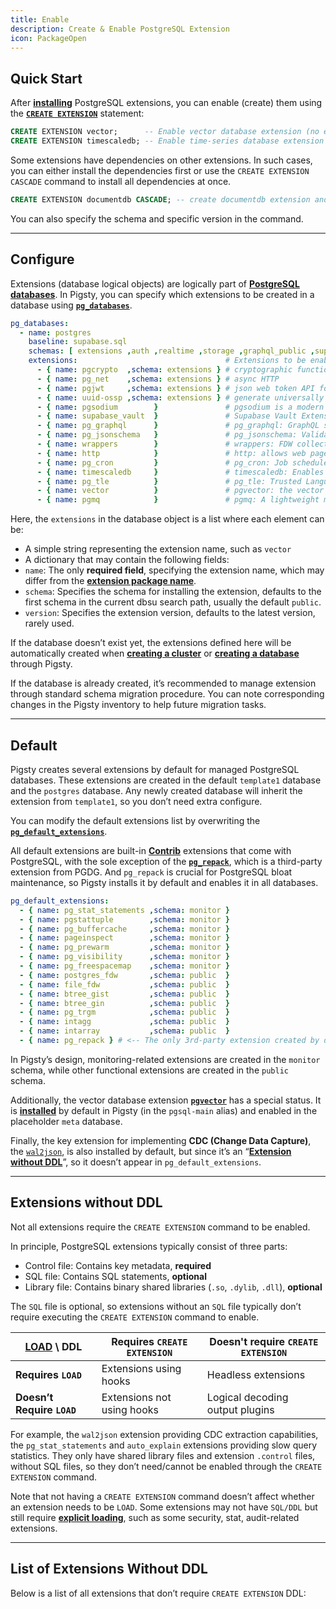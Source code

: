 ```yaml
---
title: Enable
description: Create & Enable PostgreSQL Extension
icon: PackageOpen
---
```



## Quick Start

After [**installing**](/docs/pgsql/ext/install/) PostgreSQL extensions, you can enable (create) them using the [**`CREATE EXTENSION`**](https://www.postgresql.org/docs/current/sql-createextension.html) statement:

```sql
CREATE EXTENSION vector;      -- Enable vector database extension (no explicit loading required)
CREATE EXTENSION timescaledb; -- Enable time-series database extension (explicit loading required)
```

Some extensions have dependencies on other extensions. In such cases, you can either install the dependencies first or use the `CREATE EXTENSION CASCADE` command to install all dependencies at once.

```sql
CREATE EXTENSION documentdb CASCADE; -- create documentdb extension and all its dependencies
```

You can also specify the schema and specific version in the command.


------

## Configure

Extensions (database logical objects) are logically part of [**PostgreSQL databases**](/docs/pgsql/db/). In Pigsty, you can specify which extensions to be created in a database using [**`pg_databases`**](/docs/pgsql/param#pg_databases).

```yaml
pg_databases:
  - name: postgres
    baseline: supabase.sql
    schemas: [ extensions ,auth ,realtime ,storage ,graphql_public ,supabase_functions ,_analytics ,_realtime ]
    extensions:                                 # Extensions to be enabled in the postgres database
      - { name: pgcrypto  ,schema: extensions } # cryptographic functions
      - { name: pg_net    ,schema: extensions } # async HTTP
      - { name: pgjwt     ,schema: extensions } # json web token API for postgres
      - { name: uuid-ossp ,schema: extensions } # generate universally unique identifiers (UUIDs)
      - { name: pgsodium        }               # pgsodium is a modern cryptography library for Postgres.
      - { name: supabase_vault  }               # Supabase Vault Extension
      - { name: pg_graphql      }               # pg_graphql: GraphQL support
      - { name: pg_jsonschema   }               # pg_jsonschema: Validate json schema
      - { name: wrappers        }               # wrappers: FDW collections
      - { name: http            }               # http: allows web page retrieval inside the database.
      - { name: pg_cron         }               # pg_cron: Job scheduler for PostgreSQL
      - { name: timescaledb     }               # timescaledb: Enables scalable inserts and complex queries for time-series data
      - { name: pg_tle          }               # pg_tle: Trusted Language Extensions for PostgreSQL
      - { name: vector          }               # pgvector: the vector similarity search
      - { name: pgmq            }               # pgmq: A lightweight message queue like AWS SQS and RSMQ
```

Here, the `extensions` in the database object is a list where each element can be:

- A simple string representing the extension name, such as `vector`
- A dictionary that may contain the following fields:
- `name`: The only **required field**, specifying the extension name, which may differ from the [**extension package name**](/docs/pgsql/ext/pkg).
- `schema`: Specifies the schema for installing the extension, defaults to the first schema in the current dbsu search path, usually the default `public`.
- `version`: Specifies the extension version, defaults to the latest version, rarely used.

If the database doesn’t exist yet, the extensions defined here will be automatically created when [**creating a cluster**](/docs/pgsql/admin#create-cluster) or [**creating a database**](/docs/pgsql/admin#create-database) through Pigsty.

If the database is already created, it’s recommended to manage extension through standard schema migration procedure. You can note corresponding changes in the Pigsty inventory to help future migration tasks.



------

## Default

Pigsty creates several extensions by default for managed PostgreSQL databases. These extensions are created in the default `template1` database and the `postgres` database.
Any newly created database will inherit the extension from `template1`, so you don’t need extra configure.

You can modify the default extensions list by overwriting the [**`pg_default_extensions`**](/docs/pgsql/param#pg_default_extensions).

All default extensions are built-in [**Contrib**](/ext/list/repo#contrib) extensions that come with PostgreSQL, with the sole exception of the [**`pg_repack`**](/ext/pg_repack), which is a third-party extension from PGDG.
And `pg_repack` is crucial for PostgreSQL bloat maintenance, so Pigsty installs it by default and enables it in all databases.

```yaml
pg_default_extensions:
  - { name: pg_stat_statements ,schema: monitor }
  - { name: pgstattuple        ,schema: monitor }
  - { name: pg_buffercache     ,schema: monitor }
  - { name: pageinspect        ,schema: monitor }
  - { name: pg_prewarm         ,schema: monitor }
  - { name: pg_visibility      ,schema: monitor }
  - { name: pg_freespacemap    ,schema: monitor }
  - { name: postgres_fdw       ,schema: public  }
  - { name: file_fdw           ,schema: public  }
  - { name: btree_gist         ,schema: public  }
  - { name: btree_gin          ,schema: public  }
  - { name: pg_trgm            ,schema: public  }
  - { name: intagg             ,schema: public  }
  - { name: intarray           ,schema: public  }
  - { name: pg_repack } # <-- The only 3rd-party extension created by default
```

In Pigsty’s design, monitoring-related extensions are created in the `monitor` schema, while other functional extensions are created in the `public` schema.

Additionally, the vector database extension [**`pgvector`**](/ext/vector) has a special status. It is [**installed**](/docs/pgsql/ext/install) by default in Pigsty (in the `pgsql-main` alias) and enabled in the placeholder `meta` database.

Finally, the key extension for implementing **CDC (Change Data Capture)**, the [`wal2json`](/ext/wal2json), is also installed by default, but since it’s an “[**Extension without DDL**](/docs/pgsql/ext/create#extensions-without-ddl)”, so it doesn’t appear in `pg_default_extensions`.




------

## Extensions without DDL

Not all extensions require the `CREATE EXTENSION` command to be enabled.

In principle, PostgreSQL extensions typically consist of three parts:

- Control file: Contains key metadata, **required**
- SQL file: Contains SQL statements, **optional**
- Library file: Contains binary shared libraries (`.so`, `.dylib`, `.dll`), **optional**

The `SQL` file is optional, so extensions without an `SQL` file typically don’t require executing the `CREATE EXTENSION` command to enable.

| **[LOAD](/docs/pgsql/ext/config) \ DDL** | Requires `CREATE EXTENSION` | Doesn't require `CREATE EXTENSION` |
|------------------------------------------|-----------------------------|------------------------------------|
| **Requires `LOAD`**                      | Extensions using hooks      | Headless extensions                |
| **Doesn’t Require `LOAD`**               | Extensions not using hooks  | Logical decoding output plugins    |

For example, the `wal2json` extension providing CDC extraction capabilities, the `pg_stat_statements` and `auto_explain` extensions providing slow query statistics.
They only have shared library files and extension `.control` files, without SQL files, so they don’t need/cannot be enabled through the `CREATE EXTENSION` command.

Note that not having a `CREATE EXTENSION` command doesn’t affect whether an extension needs to be `LOAD`.
Some extensions may not have `SQL/DDL` but still require [**explicit loading**](/docs/pgsql/ext/config), such as some security, stat, audit-related extensions.

------

## List of Extensions Without DDL

Below is a list of all extensions that don’t require `CREATE EXTENSION` DDL:
